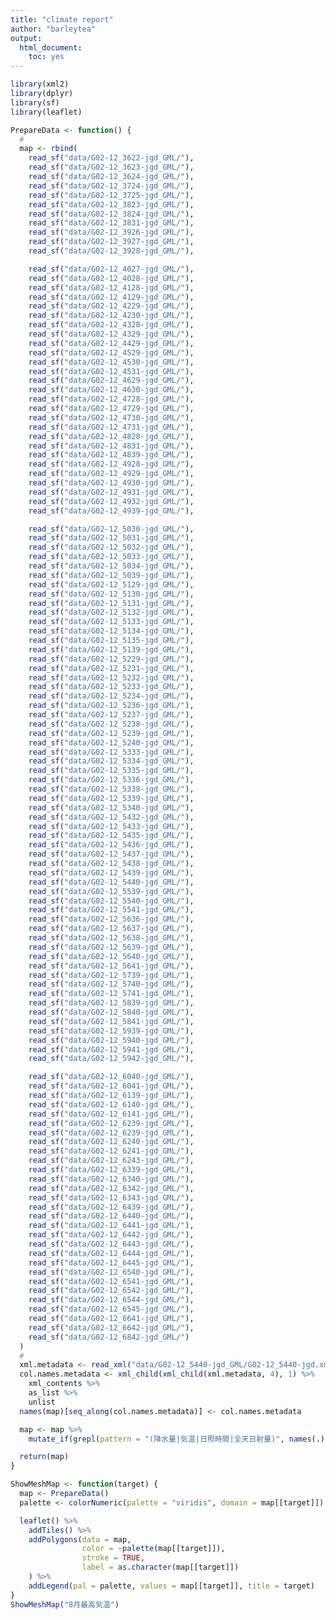 ```yaml
---
title: "climate report"
author: "barleytea"
output:
  html_document:
    toc: yes
---
```

```R

library(xml2)
library(dplyr)
library(sf)
library(leaflet)

PrepareData <- function() {
  #
  map <- rbind(
    read_sf("data/G02-12_3622-jgd_GML/"),
    read_sf("data/G02-12_3623-jgd_GML/"),
    read_sf("data/G02-12_3624-jgd_GML/"),
    read_sf("data/G02-12_3724-jgd_GML/"),
    read_sf("data/G02-12_3725-jgd_GML/"),
    read_sf("data/G02-12_3823-jgd_GML/"),
    read_sf("data/G02-12_3824-jgd_GML/"),
    read_sf("data/G02-12_3831-jgd_GML/"),
    read_sf("data/G02-12_3926-jgd_GML/"),
    read_sf("data/G02-12_3927-jgd_GML/"),
    read_sf("data/G02-12_3928-jgd_GML/"),

    read_sf("data/G02-12_4027-jgd_GML/"),
    read_sf("data/G02-12_4028-jgd_GML/"),
    read_sf("data/G02-12_4128-jgd_GML/"),
    read_sf("data/G02-12_4129-jgd_GML/"),
    read_sf("data/G02-12_4229-jgd_GML/"),
    read_sf("data/G02-12_4230-jgd_GML/"),
    read_sf("data/G02-12_4328-jgd_GML/"),
    read_sf("data/G02-12_4329-jgd_GML/"),
    read_sf("data/G02-12_4429-jgd_GML/"),
    read_sf("data/G02-12_4529-jgd_GML/"),
    read_sf("data/G02-12_4530-jgd_GML/"),
    read_sf("data/G02-12_4531-jgd_GML/"),
    read_sf("data/G02-12_4629-jgd_GML/"),
    read_sf("data/G02-12_4630-jgd_GML/"),
    read_sf("data/G02-12_4728-jgd_GML/"),
    read_sf("data/G02-12_4729-jgd_GML/"),
    read_sf("data/G02-12_4730-jgd_GML/"),
    read_sf("data/G02-12_4731-jgd_GML/"),
    read_sf("data/G02-12_4828-jgd_GML/"),
    read_sf("data/G02-12_4831-jgd_GML/"),
    read_sf("data/G02-12_4839-jgd_GML/"),
    read_sf("data/G02-12_4928-jgd_GML/"),
    read_sf("data/G02-12_4929-jgd_GML/"),
    read_sf("data/G02-12_4930-jgd_GML/"),
    read_sf("data/G02-12_4931-jgd_GML/"),
    read_sf("data/G02-12_4932-jgd_GML/"),
    read_sf("data/G02-12_4939-jgd_GML/"),

    read_sf("data/G02-12_5030-jgd_GML/"),
    read_sf("data/G02-12_5031-jgd_GML/"),
    read_sf("data/G02-12_5032-jgd_GML/"),
    read_sf("data/G02-12_5033-jgd_GML/"),
    read_sf("data/G02-12_5034-jgd_GML/"),
    read_sf("data/G02-12_5039-jgd_GML/"),
    read_sf("data/G02-12_5129-jgd_GML/"),
    read_sf("data/G02-12_5130-jgd_GML/"),
    read_sf("data/G02-12_5131-jgd_GML/"),
    read_sf("data/G02-12_5132-jgd_GML/"),
    read_sf("data/G02-12_5133-jgd_GML/"),
    read_sf("data/G02-12_5134-jgd_GML/"),
    read_sf("data/G02-12_5135-jgd_GML/"),
    read_sf("data/G02-12_5139-jgd_GML/"),
    read_sf("data/G02-12_5229-jgd_GML/"),
    read_sf("data/G02-12_5231-jgd_GML/"),
    read_sf("data/G02-12_5232-jgd_GML/"),
    read_sf("data/G02-12_5233-jgd_GML/"),
    read_sf("data/G02-12_5234-jgd_GML/"),
    read_sf("data/G02-12_5236-jgd_GML/"),
    read_sf("data/G02-12_5237-jgd_GML/"),
    read_sf("data/G02-12_5238-jgd_GML/"),
    read_sf("data/G02-12_5239-jgd_GML/"),
    read_sf("data/G02-12_5240-jgd_GML/"),
    read_sf("data/G02-12_5333-jgd_GML/"),
    read_sf("data/G02-12_5334-jgd_GML/"),
    read_sf("data/G02-12_5335-jgd_GML/"),
    read_sf("data/G02-12_5336-jgd_GML/"),
    read_sf("data/G02-12_5338-jgd_GML/"),
    read_sf("data/G02-12_5339-jgd_GML/"),
    read_sf("data/G02-12_5340-jgd_GML/"),
    read_sf("data/G02-12_5432-jgd_GML/"),
    read_sf("data/G02-12_5433-jgd_GML/"),
    read_sf("data/G02-12_5435-jgd_GML/"),
    read_sf("data/G02-12_5436-jgd_GML/"),
    read_sf("data/G02-12_5437-jgd_GML/"),
    read_sf("data/G02-12_5438-jgd_GML/"),
    read_sf("data/G02-12_5439-jgd_GML/"),
    read_sf("data/G02-12_5440-jgd_GML/"),
    read_sf("data/G02-12_5539-jgd_GML/"),
    read_sf("data/G02-12_5540-jgd_GML/"),
    read_sf("data/G02-12_5541-jgd_GML/"),
    read_sf("data/G02-12_5636-jgd_GML/"),
    read_sf("data/G02-12_5637-jgd_GML/"),
    read_sf("data/G02-12_5638-jgd_GML/"),
    read_sf("data/G02-12_5639-jgd_GML/"),
    read_sf("data/G02-12_5640-jgd_GML/"),
    read_sf("data/G02-12_5641-jgd_GML/"),
    read_sf("data/G02-12_5739-jgd_GML/"),
    read_sf("data/G02-12_5740-jgd_GML/"),
    read_sf("data/G02-12_5741-jgd_GML/"),
    read_sf("data/G02-12_5839-jgd_GML/"),
    read_sf("data/G02-12_5840-jgd_GML/"),
    read_sf("data/G02-12_5841-jgd_GML/"),
    read_sf("data/G02-12_5939-jgd_GML/"),
    read_sf("data/G02-12_5940-jgd_GML/"),
    read_sf("data/G02-12_5941-jgd_GML/"),
    read_sf("data/G02-12_5942-jgd_GML/"),

    read_sf("data/G02-12_6040-jgd_GML/"),
    read_sf("data/G02-12_6041-jgd_GML/"),
    read_sf("data/G02-12_6139-jgd_GML/"),
    read_sf("data/G02-12_6140-jgd_GML/"),
    read_sf("data/G02-12_6141-jgd_GML/"),
    read_sf("data/G02-12_6239-jgd_GML/"),
    read_sf("data/G02-12_6239-jgd_GML/"),
    read_sf("data/G02-12_6240-jgd_GML/"),
    read_sf("data/G02-12_6241-jgd_GML/"),
    read_sf("data/G02-12_6243-jgd_GML/"),
    read_sf("data/G02-12_6339-jgd_GML/"),
    read_sf("data/G02-12_6340-jgd_GML/"),
    read_sf("data/G02-12_6342-jgd_GML/"),
    read_sf("data/G02-12_6343-jgd_GML/"),
    read_sf("data/G02-12_6439-jgd_GML/"),
    read_sf("data/G02-12_6440-jgd_GML/"),
    read_sf("data/G02-12_6441-jgd_GML/"),
    read_sf("data/G02-12_6442-jgd_GML/"),
    read_sf("data/G02-12_6443-jgd_GML/"),
    read_sf("data/G02-12_6444-jgd_GML/"),
    read_sf("data/G02-12_6445-jgd_GML/"),
    read_sf("data/G02-12_6540-jgd_GML/"),
    read_sf("data/G02-12_6541-jgd_GML/"),
    read_sf("data/G02-12_6542-jgd_GML/"),
    read_sf("data/G02-12_6544-jgd_GML/"),
    read_sf("data/G02-12_6545-jgd_GML/"),
    read_sf("data/G02-12_6641-jgd_GML/"),
    read_sf("data/G02-12_6642-jgd_GML/"),
    read_sf("data/G02-12_6842-jgd_GML/")
  )
  #
  xml.metadata <- read_xml("data/G02-12_5440-jgd_GML/G02-12_5440-jgd.xml")
  col.names.metadata <- xml_child(xml_child(xml.metadata, 4), 1) %>%
    xml_contents %>%
    as_list %>%
    unlist
  names(map)[seq_along(col.names.metadata)] <- col.names.metadata

  map <- map %>%
    mutate_if(grepl(pattern = "(降水量|気温|日照時間|全天日射量)", names(.)), function(x) x*.1)

  return(map)
}

ShowMeshMap <- function(target) {
  map <- PrepareData()
  palette <- colorNumeric(palette = "viridis", domain = map[[target]])

  leaflet() %>%
    addTiles() %>%
    addPolygons(data = map,
                color = ~palette(map[[target]]),
                stroke = TRUE,
                label = as.character(map[[target]])
    ) %>%
    addLegend(pal = palette, values = map[[target]], title = target)
}
ShowMeshMap("8月最高気温")

```

